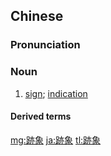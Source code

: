 {{also|迹象}}
==Chinese==
{{zh-forms|s=迹象}}

===Pronunciation===
{{zh-pron
|m=跡xiàng
|c=zik1 zoeng6
|cat=n
}}

===Noun===
{{zh-noun}}

# [[sign]]; [[indication]]

====Derived terms====
{{zh-der|生命跡象}}

{{zh-cat|Advanced}}

[[mg:跡象]]
[[ja:跡象]]
[[tl:跡象]]